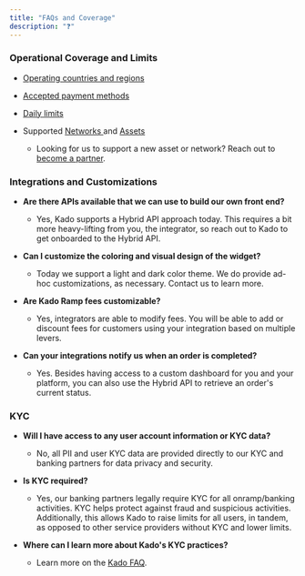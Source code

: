 ```yaml
---
title: "FAQs and Coverage"
description: "❓"
---
```


### Operational **Coverage and Limits**

* [Operating countries and regions](https://www.kado.money/supported-countries)

* [Accepted payment methods](https://faq.kado.money/en/article/what-payment-methods-can-i-use-on-kado-82fow6/)

* [Daily limits](https://faq.kado.money/en/article/what-is-the-kado-ramp-daily-spend-limit-1c1gpnb/)

* Supported [Networks ](https://faq.kado.money/en/article/what-blockchains-are-supported-by-kado-ramp-9f6yyp/)and [Assets](https://faq.kado.money/en/article/what-assets-can-i-purchase-with-kado-ramp-19l59wv/)  
   * Looking for us to support a new asset or network? Reach out to [become a partner](https://app.kado.money/become-partner).

### Integrations and Customizations

* **Are there APIs available that we can use to build our own front end?**  
   * Yes, Kado supports a Hybrid API approach today. This requires a bit more heavy-lifting from you, the integrator, so reach out to Kado to get onboarded to the Hybrid API.

* **Can I customize the coloring and visual design of the widget?**  
   * Today we support a light and dark color theme. We do provide ad-hoc customizations, as necessary. Contact us to learn more.

* **Are Kado Ramp fees customizable?**  
   * Yes, integrators are able to modify fees. You will be able to add or discount fees for customers using your integration based on multiple levers.

* **Can your integrations notify us when an order is completed?**  
   * Yes. Besides having access to a custom dashboard for you and your platform, you can also use the Hybrid API to retrieve an order's current status.

### KYC

* **Will I have access to any user account information or KYC data?**  
   * No, all PII and user KYC data are provided directly to our KYC and banking partners for data privacy and security.

* **Is KYC required?**  
   * Yes, our banking partners legally require KYC for all onramp/banking activities. KYC helps protect against fraud and suspicious activities. Additionally, this allows Kado to raise limits for all users, in tandem, as opposed to other service providers without KYC and lower limits.

* **Where can I learn more about Kado's KYC practices?**  
   * Learn more on the [Kado FAQ](https://faq.kado.money/).

